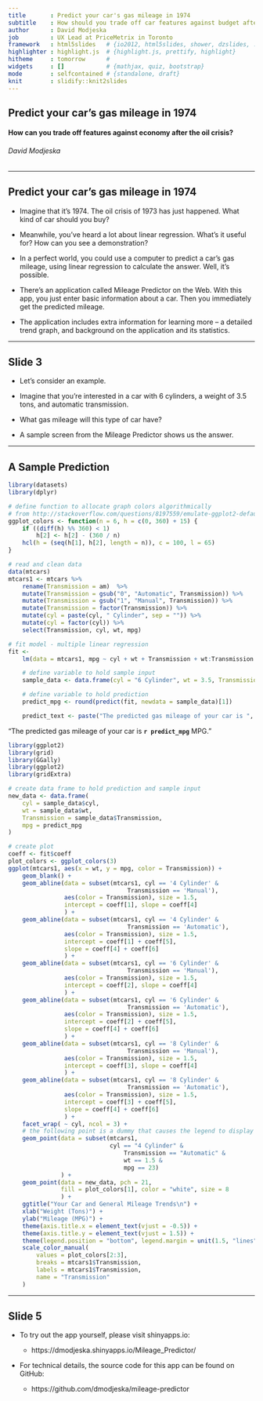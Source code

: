 ```yaml
---
title       : Predict your car's gas mileage in 1974
subtitle    : How should you trade off car features against budget after the oil crisis?
author      : David Modjeska
job         : UX Lead at PriceMetrix in Toronto
framework   : html5slides   # {io2012, html5slides, shower, dzslides, ...}
highlighter : highlight.js  # {highlight.js, prettify, highlight}
hitheme     : tomorrow      # 
widgets     : []            # {mathjax, quiz, bootstrap}
mode        : selfcontained # {standalone, draft}
knit        : slidify::knit2slides
--- 
```


## Predict your car's gas mileage in 1974  

#### How can you trade off features against economy after the oil crisis?  

###### David Modjeska  

---

## Predict your car's gas mileage in 1974

* Imagine that it's 1974. The oil crisis of 1973 has just happened. 
What kind of car should you buy?

* Meanwhile, you've heard a lot about linear regression. What's it useful for?
How can you see a demonstration?

* In a perfect world, you could use a computer to predict a car's gas mileage,
using linear regression to calculate the answer. Well, it's possible.

* There's an application called Mileage Predictor on the Web. 
With this app, you just enter basic information about a car.
Then you immediately get the predicted mileage.

* The application includes extra information for learning more --
a detailed trend graph, and background on the application and its statistics.

--- 

## Slide 3

* Let's consider an example.

* Imagine that you're interested in a car with 6 cylinders, a weight of 3.5 tons, and automatic transmission.

* What gas mileage will this type of car have? 

* A sample screen from the Mileage Predictor shows us the answer.

---

## A Sample Prediction

```r

library(datasets)
library(dplyr)

# define function to allocate graph colors algorithmically
# from http://stackoverflow.com/questions/8197559/emulate-ggplot2-default-color-palette
ggplot_colors <- function(n = 6, h = c(0, 360) + 15) {
    if ((diff(h) %% 360) < 1)
        h[2] <- h[2] - (360 / n)
    hcl(h = (seq(h[1], h[2], length = n)), c = 100, l = 65)
}

# read and clean data
data(mtcars)
mtcars1 <- mtcars %>%
    rename(Transmission = am)  %>%
    mutate(Transmission = gsub("0", "Automatic", Transmission)) %>%
    mutate(Transmission = gsub("1", "Manual", Transmission)) %>%
    mutate(Transmission = factor(Transmission)) %>%
    mutate(cyl = paste(cyl, " Cylinder", sep = "")) %>%
    mutate(cyl = factor(cyl)) %>%
    select(Transmission, cyl, wt, mpg)

# fit model - multiple linear regression
fit <-
    lm(data = mtcars1, mpg ~ cyl + wt + Transmission + wt:Transmission - 1)

    # define variable to hold sample input
    sample_data <- data.frame(cyl = "6 Cylinder", wt = 3.5, Transmission = "Automatic")

    # define variable to hold prediction
    predict_mpg <- round(predict(fit, newdata = sample_data)[1])

    predict_text <- paste("The predicted gas mileage of your car is ", round(predict_mpg), " MPG.")
```

 "The predicted gas mileage of your car is **`r predict_mpg`** MPG."

```r

library(ggplot2)
library(grid)
library(GGally)
library(ggplot2)
library(gridExtra)

# create data frame to hold prediction and sample input
new_data <- data.frame(
    cyl = sample_data$cyl,
    wt = sample_data$wt,
    Transmission = sample_data$Transmission,
    mpg = predict_mpg
)

# create plot
coeff <- fit$coeff
plot_colors <- ggplot_colors(3)
ggplot(mtcars1, aes(x = wt, y = mpg, color = Transmission)) +
    geom_blank() +
    geom_abline(data = subset(mtcars1, cyl == '4 Cylinder' &
                                  Transmission == 'Manual'),
                aes(color = Transmission), size = 1.5,
                intercept = coeff[1], slope = coeff[4]
                ) +
    geom_abline(data = subset(mtcars1, cyl == '4 Cylinder' &
                                  Transmission == 'Automatic'),
                aes(color = Transmission), size = 1.5,
                intercept = coeff[1] + coeff[5],
                slope = coeff[4] + coeff[6]
                ) +
    geom_abline(data = subset(mtcars1, cyl == '6 Cylinder' &
                                  Transmission == 'Manual'),
                aes(color = Transmission), size = 1.5,
                intercept = coeff[2], slope = coeff[4]
                ) +
    geom_abline(data = subset(mtcars1, cyl == '6 Cylinder' &
                                  Transmission == 'Automatic'),
                aes(color = Transmission), size = 1.5,
                intercept = coeff[2] + coeff[5],
                slope = coeff[4] + coeff[6]
                ) +
    geom_abline(data = subset(mtcars1, cyl == '8 Cylinder' &
                                  Transmission == 'Manual'),
                aes(color = Transmission), size = 1.5,
                intercept = coeff[3], slope = coeff[4]
                ) +
    geom_abline(data = subset(mtcars1, cyl == '8 Cylinder' &
                                  Transmission == 'Automatic'),
                aes(color = Transmission), size = 1.5,
                intercept = coeff[3] + coeff[5],
                slope = coeff[4] + coeff[6]
                ) +
    facet_wrap( ~ cyl, ncol = 3) +
    # the following point is a dummy that causes the legend to display
    geom_point(data = subset(mtcars1,
                             cyl == "4 Cylinder" &
                                 Transmission == "Automatic" &
                                 wt == 1.5 &
                                 mpg == 23)
               ) +
    geom_point(data = new_data, pch = 21,
               fill = plot_colors[1], color = "white", size = 8
               ) +
    ggtitle("Your Car and General Mileage Trends\n") +
    xlab("Weight (Tons)") +
    ylab("Mileage (MPG)") +
    theme(axis.title.x = element_text(vjust = -0.5)) +
    theme(axis.title.y = element_text(vjust = 1.5)) +
    theme(legend.position = "bottom", legend.margin = unit(1.5, "lines")) +
    scale_color_manual(
        values = plot_colors[2:3],
        breaks = mtcars1$Transmission,
        labels = mtcars1$Transmission,
        name = "Transmission"
    )

```

--- 

## Slide 5

* To try out the app yourself, please visit shinyapps.io:

     + https://dmodjeska.shinyapps.io/Mileage_Predictor/

* For technical details, the source code for this app can be found on GitHub:

     + https://github.com/dmodjeska/mileage-predictor




